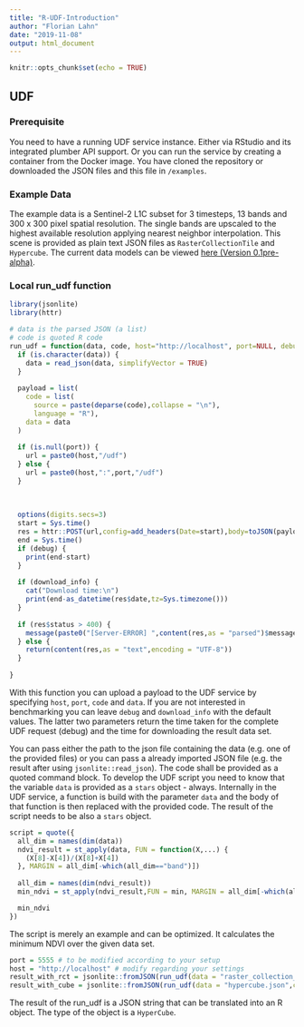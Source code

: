 ```yaml
---
title: "R-UDF-Introduction"
author: "Florian Lahn"
date: "2019-11-08"
output: html_document
---
```


```r
knitr::opts_chunk$set(echo = TRUE)
```

## UDF

### Prerequisite
You need to have a running UDF service instance. Either via RStudio and its integrated plumber API support. Or you can run the service by creating a container from the Docker image.
You have cloned the repository or downloaded the JSON files and this file in `/examples`.

### Example Data
The example data is a Sentinel-2 L1C subset for 3 timesteps, 13 bands and 300 x 300 pixel spatial resolution. The single bands are upscaled to the highest available resolution applying nearest neighbor interpolation. This scene is provided as plain text JSON files as `RasterCollectionTile` and `Hypercube`. The current data models can be viewed [here (Version 0.1pre-alpha)](https://open-eo.github.io/openeo-udf/api_docs/).

### Local run_udf function
```r
library(jsonlite)
library(httr)

# data is the parsed JSON (a list)
# code is quoted R code
run_udf = function(data, code, host="http://localhost", port=NULL, debug = FALSE, download_info = FALSE) {
  if (is.character(data)) {
    data = read_json(data, simplifyVector = TRUE)
  }
  
  payload = list(
    code = list(
      source = paste(deparse(code),collapse = "\n"),
      language = "R"),
    data = data
  )
  
  if (is.null(port)) {
    url = paste0(host,"/udf")
  } else {
    url = paste0(host,":",port,"/udf")
  }
  
  
  
  options(digits.secs=3)
  start = Sys.time()
  res = httr::POST(url,config=add_headers(Date=start),body=toJSON(payload,auto_unbox = TRUE),encode=c("json"))
  end = Sys.time()
  if (debug) {
    print(end-start)
  }
  
  if (download_info) {
    cat("Download time:\n")
    print(end-as_datetime(res$date,tz=Sys.timezone()))
  }
  
  if (res$status > 400) {
    message(paste0("[Server-ERROR] ",content(res,as = "parsed")$message))
  } else {
    return(content(res,as = "text",encoding = "UTF-8"))
  }
  
}
```

With this function you can upload a payload to the UDF service by specifying `host`, `port`, `code` and `data`. If you are not interested in benchmarking you can leave `debug` and `download_info` with the default values. The latter two parameters return the time taken for the complete UDF request (debug) and the time for downloading the result data set.

You can pass either the path to the json file containing the data (e.g. one of the provided files) or you can pass a already imported JSON file (e.g. the result after using `jsonlite::read_json`). The code shall be provided as a quoted command block. To develop the UDF script you need to know that the variable `data` is provided as a `stars` object - always. Internally in the UDF service, a function is build with the parameter `data` and the body of that function is then replaced with the provided code. The result of the script needs to be also a `stars` object.

```r
script = quote({
  all_dim = names(dim(data))
  ndvi_result = st_apply(data, FUN = function(X,...) {
    (X[8]-X[4])/(X[8]+X[4])
  }, MARGIN = all_dim[-which(all_dim=="band")])
  
  all_dim = names(dim(ndvi_result))
  min_ndvi = st_apply(ndvi_result,FUN = min, MARGIN = all_dim[-which(all_dim=="time")])

  min_ndvi
})
```

The script is merely an example and can be optimized. It calculates the minimum NDVI over the given data set.

```r
port = 5555 # to be modified according to your setup
host = "http://localhost" # modify regarding your settings
result_with_rct = jsonlite::fromJSON(run_udf(data = "raster_collection_tile.json",code = script,host=host,port=port),simplifyVector = TRUE)
result_with_cube = jsonlite::fromJSON(run_udf(data = "hypercube.json",code = script,host=host,port=port),simplifyVector = TRUE)
```

The result of the run_udf is a JSON string that can be translated into an R object. The type of the object is a `HyperCube`.